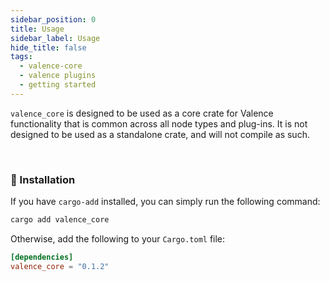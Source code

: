 ```yaml
---
sidebar_position: 0
title: Usage
sidebar_label: Usage
hide_title: false
tags:
  - valence-core
  - valence plugins
  - getting started
---
```


`valence_core` is designed to be used as a core crate for Valence functionality that is common across all node types and plug-ins. It is not designed to be used as a standalone crate, and will not compile as such.

<br/>

### 🔧 Installation

If you have `cargo-add` installed, you can simply run the following command:

```sh
cargo add valence_core
```

Otherwise, add the following to your `Cargo.toml` file:

```toml
[dependencies]
valence_core = "0.1.2"
```